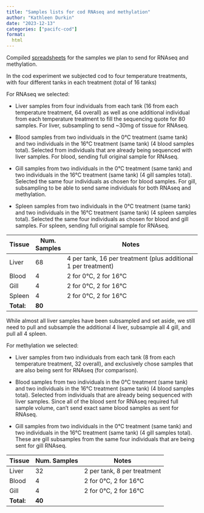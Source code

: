 ```yaml
---
title: "Samples lists for cod RNAseq and methylation"
author: "Kathleen Durkin"
date: "2023-12-13"
categories: ["pacifc-cod"]
format:
  html
---
```


Compiled [spreadsheets](https://docs.google.com/spreadsheets/d/19CqqS3wOhmG7drw163v7evUylRWwOjBOdvuR-y0RqF0/edit#gid=0) for the samples we plan to send for RNAseq and methylation.

In the cod experiment we subjected cod to four temperature treatments, with four different tanks in each treatment (total of 16 tanks)

For RNAseq we selected:

-   Liver samples from four individuals from each tank (16 from each temperature treatment, 64 overall) as well as one additional individual from each temperature treatment to fill the sequencing quote for 80 samples. For liver, subsampling to send \~30mg of tissue for RNAseq.

-   Blood samples from two individuals in the 0°C treatment (same tank) and two individuals in the 16°C treatment (same tank) (4 blood samples total). Selected from individuals that are already being sequenced with liver samples. For blood, sending full original sample for RNAseq.

-   Gill samples from two individuals in the 0°C treatment (same tank) and two individuals in the 16°C treatment (same tank) (4 gill samples total). Selected the same four individuals as chosen for blood samples. For gill, subsampling to be able to send same individuals for both RNAseq and methylation.

-   Spleen samples from two individuals in the 0°C treatment (same tank) and two individuals in the 16°C treatment (same tank) (4 spleen samples total). Selected the same four individuals as chosen for blood and gill samples. For spleen, sending full original sample for RNAseq.

| Tissue     | Num. Samples | Notes                                                           |
|------------|--------------|-----------------------------------------------------------------|
| Liver      | 68           | 4 per tank, 16 per treatment (plus additional 1 per treatment)  |
| Blood      | 4            | 2 for 0°C, 2 for 16°C                                           |
| Gill       | 4            | 2 for 0°C, 2 for 16°C                                           |
| Spleen     | 4            | 2 for 0°C, 2 for 16°C                                           |
| **Total:** | **80**       |                                                                 |

While almost all liver samples have been subsampled and set aside, we still need to pull and subsample the additional 4 liver, subsample all 4 gill, and pull all 4 spleen.

For methylation we selected:

-   Liver samples from two individuals from each tank (8 from each temperature treatment, 32 overall), and exclusively chose samples that are also being sent for RNAseq (for comparison).

-   Blood samples from two individuals in the 0°C treatment (same tank) and two individuals in the 16°C treatment (same tank) (4 blood samples total). Selected from individuals that are already being sequenced with liver samples. Since all of the blood sent for RNAseq required full sample volume, can't send exact same blood samples as sent for RNAseq.

-   Gill samples from two individuals in the 0°C treatment (same tank) and two individuals in the 16°C treatment (same tank) (4 gill samples total). These are gill subsamples from the same four individuals that are being sent for gill RNAseq.

| Tissue     | Num. Samples | Notes                       |
|------------|--------------|-----------------------------|
| Liver      | 32           | 2 per tank, 8 per treatment |
| Blood      | 4            | 2 for 0°C, 2 for 16°C       |
| Gill       | 4            | 2 for 0°C, 2 for 16°C       |
| **Total:** | **40**       |                             |
